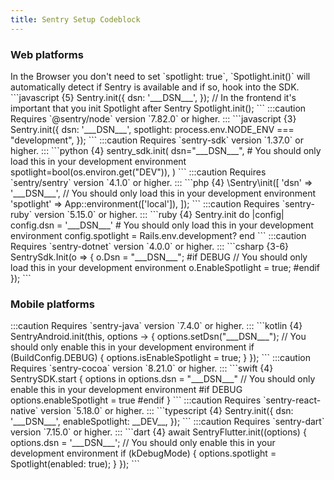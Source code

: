 ```yaml
---
title: Sentry Setup Codeblock
---
```



### Web platforms

<Tabs>
  <TabItem label="JavaScript (Browser)">
  In the Browser you don't need to set `spotlight: true`, `Spotlight.init()` will automatically detect if Sentry is available and if so, hook into the SDK.
  ```javascript {5}
  Sentry.init({
    dsn: '___DSN___',
  });
  // In the frontend it's important that you init Spotlight after Sentry
  Spotlight.init();
  ```
  </TabItem>
  <TabItem label="Node">
  :::caution
  Requires `@sentry/node` version `7.82.0` or higher.
  :::
  ```javascript {3}
  Sentry.init({
      dsn: '___DSN___',
      spotlight: process.env.NODE_ENV === "development",
  });
  ```
  </TabItem>
  <TabItem label="Python">
  :::caution
  Requires `sentry-sdk` version `1.37.0` or higher.
  :::
  ```python {4}
  sentry_sdk.init(
      dsn="___DSN___",
      # You should only load this in your development environment
      spotlight=bool(os.environ.get("DEV")),
  )
  ```
  </TabItem>
  <TabItem label="PHP">
  :::caution
  Requires `sentry/sentry` version `4.1.0` or higher.
  :::
  ```php {4} 
  \Sentry\init([
      'dsn' => '___DSN___',
      // You should only load this in your development environment
      'spotlight' => App::environment(['local']),
  ]);
  ```
  </TabItem>
  <TabItem label="Ruby">
  :::caution
  Requires `sentry-ruby` version `5.15.0` or higher.
  :::
  ```ruby {4}
  Sentry.init do |config|
      config.dsn = '___DSN___'
      # You should only load this in your development environment
      config.spotlight = Rails.env.development?
  end
  ```
  </TabItem>
  <TabItem label=".NET">
  :::caution
  Requires `sentry-dotnet` version `4.0.0` or higher.
  :::
  ```csharp {3-6}
  SentrySdk.Init(o =>
  {
      o.Dsn = "___DSN___";
#if DEBUG
      // You should only load this in your development environment
      o.EnableSpotlight = true;
#endif
  });
  ```
  </TabItem>
</Tabs>

### Mobile platforms

<Tabs>
  <TabItem label="Android">
  :::caution
  Requires `sentry-java` version `7.4.0` or higher.
  :::
  ```kotlin {4}
  SentryAndroid.init(this, options -> {
      options.setDsn("___DSN___");
      // You should only enable this in your development environment
      if (BuildConfig.DEBUG) {
          options.isEnableSpotlight = true;
      }
  });
  ```
  </TabItem>
  <TabItem label="iOS">
  :::caution
  Requires `sentry-cocoa` version `8.21.0` or higher.
  :::
  ```swift {4}
  SentrySDK.start { options in
      options.dsn = "___DSN___"
      // You should only enable this in your development environment
#if DEBUG
      options.enableSpotlight = true
#endif
  }
  ```
  </TabItem>
  <TabItem label="React Native">
  :::caution
  Requires `sentry-react-native` version `5.18.0` or higher.
  :::
  ```typescript {4}
  Sentry.init({
      dsn: '___DSN___',
      enableSpotlight: __DEV__,
  });
  ```
  </TabItem>
  <TabItem label="Flutter">
  :::caution
  Requires `sentry-dart` version `7.15.0` or higher.
  :::
  ```dart {4}
  await SentryFlutter.init((options) {
      options.dsn = '___DSN___';
      // You should only enable this in your development environment
      if (kDebugMode) {
          options.spotlight = Spotlight(enabled: true);
      }
  });
  ```
  </TabItem>
</Tabs>
